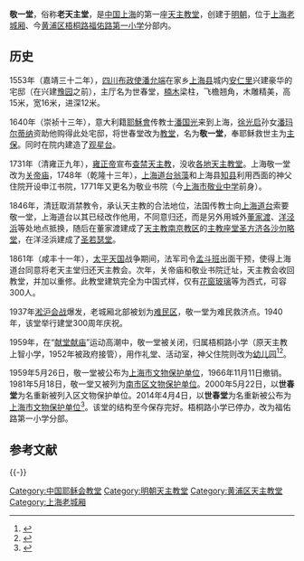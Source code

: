 {{文物保护单位
|级别 = 省级
|省区市 = 上海市
|名称 = 世春堂
|图片 = Shichuntang.JPG
|编号 = 8-12
|分类 = 古建筑
|时代 = 1640年
|所在 = [[上海市|上海市]][[黄浦区|黄浦区]]
|登录 = 2014年4月4日
}}

'''敬一堂'''，俗称'''老天主堂'''，是[[中国|中国]][[上海|上海]]的第一座[[天主教堂|天主教堂]]，创建于[[明朝|明朝]]，位于[[上海老城厢|上海老城厢]]、今[[黄浦区|黄浦区]][[梧桐路|梧桐路]][[福佑路第一小学|福佑路第一小学]]分部内。

==历史==
1553年（嘉靖三十二年），[[四川布政使|四川布政使]][[潘允端|潘允端]]在家乡[[上海县|上海县]]城内[[安仁里_(上海)|安仁里]]兴建豪华的宅邸（在兴建[[豫园|豫园]]之前），主厅名为世春堂，[[楠木|楠木]]梁柱，飞檐翘角，木雕精美，高15米，宽16米，进深12米。

1640年（崇祯十三年），意大利籍[[耶穌會|耶穌會]]传教士[[潘国光|潘国光]]来到上海，[[徐光启|徐光启]]孙女[[潘玛尔蒂纳|潘玛尔蒂纳]]资助他购得此处宅邸，将世春堂改为[[教堂|教堂]]，名为'''敬一堂'''，奉耶稣救世主为[[主保|主保]]。同时在院内建造了[[观星台|观星台]]。

1731年（清雍正九年），[[雍正帝|雍正帝]]宣布[[清中期禁教|查禁天主教]]，没收[[中国天主教堂列表|各地天主教堂]]。上海敬一堂改为[[关帝庙|关帝庙]]，1748年（乾隆十三年），[[上海道台|上海道台]][[翁藻|翁藻]]和上海县[[知县|知县]]利用西面的神父住院开设申江书院，1771年又更名为敬业书院（今[[上海市敬业中学|上海市敬业中学]]前身）。

1846年，清廷取消禁教令，承认天主教的合法地位，法国传教士向[[上海道台|上海道台]]索要敬一堂，上海道台以其已经改作他用，不同意归还，而是另外用城外[[董家渡|董家渡]]、[[洋泾浜|洋泾浜]]等处地点抵换，随后在董家渡建成了[[天主教南京教区|天主教南京教区]]的[[主教座堂|主教座堂]][[董家渡圣方济各沙勿略堂|圣方济各沙勿略堂]]，在洋泾浜建成了[[洋泾浜圣若瑟堂|圣若瑟堂]]。

1861年（咸丰十一年），[[太平天国|太平天国]]战争期间，法军司令[[孟斗班|孟斗班]]出面干预，使得上海道台同意将老天主堂归还天主教会。次年，关帝庙和敬业书院迁址，天主教会收回教堂，并加以重修。此教堂建筑完全为中国式样，仅有[[花窗玻璃|花窗玻璃]]等为西式，可容300人。

1937年[[淞沪会战|淞沪会战]]爆发，老城厢北部被划为[[南市难民区|难民区]]，敬一堂为难民救济点。1940年，该堂举行建堂300周年庆祝。

1959年，在“[[献堂献庙|献堂献庙]]”运动高潮中，敬一堂被关闭，归属梧桐路小学（原天主教上智小学，1952年被政府接管），用作礼堂、活动室，神父住院则改为[[幼儿园|幼儿园]]<ref>{{cite web 
  |last =  
  |first =  
  |authorlink =  
  |title = 上海宗教志 >> 第四编天主教 >> 第一章场所 >> 第二节　其他教堂 
  |publisher =  
  |url = http://www.shtong.gov.cn/newsite/node2/node2245/node75195/node75203/node75282/node75296/userobject1ai91947.html 
  |accessdate = 2010-11-29 
  |archive-date = 2018-10-13 
  |archive-url = https://web.archive.org/web/20181013161507/http://www.shtong.gov.cn/Newsite/node2/node2245/node75195/node75203/node75282/node75296/userobject1ai91947.html 
  |dead-url = no 
  }}</ref><ref>{{cite web|last =|first =|authorlink =|title =上海老城厢的古迹|publisher =|url =http://www.archives.sh.cn/docs/200806/d_199779.html|accessdate =2010-11-29|deadurl =yes|archiveurl =https://web.archive.org/web/20090528213537/http://www.archives.sh.cn/docs/200806/d_199779.html|archivedate =2009-05-28}}</ref>。   

1959年5月26日，敬一堂被公布为[[上海市文物保护单位|上海市文物保护单位]]，1966年11月11日撤销。1981年5月18日，敬一堂又被列为[[黄浦区文物保护单位|南市区文物保护单位]]。2000年5月22日，以'''世春堂'''为名重新被列入区文物保护单位。2014年4月4日，以'''世春堂'''为名重新被公布为[[上海市文物保护单位|上海市文物保护单位]]<ref>{{Cite book|title=中国文物地图集 上海分册|last=国家文物局主编|publisher=北京：[[中华地图学社|中华地图学社]]|year=2017.01|isbn=978-7-80031-643-2|pages=136-140}}</ref>。该堂的结构至今保存完好。梧桐路小学已停办，改为福佑路第一小学分部。

== 参考文献 ==
{{Reflist|2}}

{{-}}
{{上海市文物保护单位}}
[[Category:中国耶稣会教堂|Category:中国耶稣会教堂]]
[[Category:明朝天主教堂|Category:明朝天主教堂]]
[[Category:黄浦区天主教堂|Category:黄浦区天主教堂]]
[[Category:上海老城厢|Category:上海老城厢]]